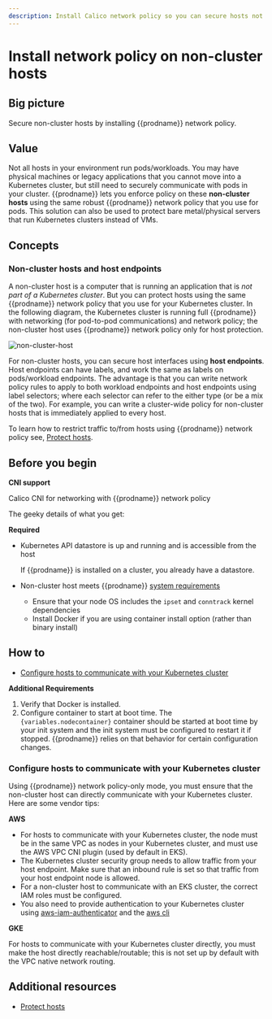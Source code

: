 ```yaml
---
description: Install Calico network policy so you can secure hosts not in a cluster.
---
```


# Install network policy on non-cluster hosts




## Big picture

Secure non-cluster hosts by installing {{prodname}} network policy.

## Value

Not all hosts in your environment run pods/workloads. You may have physical machines or legacy applications that you cannot move into a Kubernetes cluster, but still need to securely communicate with pods in your cluster. {{prodname}} lets you enforce policy on these **non-cluster hosts** using the same robust {{prodname}} network policy that you use for pods. This solution can also be used to protect bare metal/physical servers that run Kubernetes clusters instead of VMs.

## Concepts

### Non-cluster hosts and host endpoints

A non-cluster host is a computer that is running an application that is _not part of a Kubernetes cluster_. But you can protect hosts using the same {{prodname}} network policy that you use for your Kubernetes cluster. In the following diagram, the Kubernetes cluster is running full {{prodname}} with networking (for pod-to-pod communications) and network policy; the non-cluster host uses {{prodname}} network policy only for host protection.

![non-cluster-host](/img/calico-enterprise/non-cluster-host.png)

For non-cluster hosts, you can secure host interfaces using **host endpoints**. Host endpoints can have labels, and work the same as labels on pods/workload endpoints. The advantage is that you can write network policy rules to apply to both workload endpoints and host endpoints using label selectors; where each selector can refer to the either type (or be a mix of the two). For example, you can write a cluster-wide policy for non-cluster hosts that is immediately applied to every host.

To learn how to restrict traffic to/from hosts using {{prodname}} network policy see, [Protect hosts](../../network-policy/hosts/protect-hosts.mdx).

## Before you begin

**CNI support**

Calico CNI for networking with {{prodname}} network policy

The geeky details of what you get:

<GeekDetails
  prodname='{{prodname}}'
  details='Policy:Calico,IPAM:Calico,CNI:Calico,Overlay:IPIP,Routing:BGP,Datastore:Kubernetes'
/>

**Required**

- Kubernetes API datastore is up and running and is accessible from the host

  If {{prodname}} is installed on a cluster, you already have a datastore.

- Non-cluster host meets {{prodname}} [system requirements](requirements.mdx)
  - Ensure that your node OS includes the `ipset` and `conntrack` kernel dependencies
  - Install Docker if you are using container install option (rather than binary install)

## How to

- [Configure hosts to communicate with your Kubernetes cluster](#configure-hosts-to-communicate-with-your-kubernetes-cluster)

<Tabs>
<TabItem label="Binary install" value="Binary install-0">

<NonClusterBinaryInstall />

</TabItem>
<TabItem label="Container install" value="Container install-1">

**Additional Requirements**

1. Verify that Docker is installed.
1. Configure container to start at boot time.
   The `{variables.nodecontainer}` container should be started at boot time by your init system and the init system must be configured to restart it if stopped. {{prodname}} relies on that behavior for certain configuration changes.

<DockerContainerService />

</TabItem>
  </Tabs>

### Configure hosts to communicate with your Kubernetes cluster

Using {{prodname}} network policy-only mode, you must ensure that the non-cluster host can directly communicate with your Kubernetes cluster. Here are some vendor tips:

**AWS**

- For hosts to communicate with your Kubernetes cluster, the node must be in the same VPC as nodes in your Kubernetes cluster, and must use the AWS VPC CNI plugin (used by default in EKS).
- The Kubernetes cluster security group needs to allow traffic from your host endpoint. Make sure that an inbound rule is set so that traffic from your host endpoint node is allowed.
- For a non-cluster host to communicate with an EKS cluster, the correct IAM roles must be configured.
- You also need to provide authentication to your Kubernetes cluster using [aws-iam-authenticator](https://docs.aws.amazon.com/eks/latest/userguide/install-aws-iam-authenticator.html) and the [aws cli](https://docs.aws.amazon.com/cli/latest/userguide/cli-chap-install.html)

**GKE**

For hosts to communicate with your Kubernetes cluster directly, you must make the host directly reachable/routable; this is not set up by default with the VPC native network routing.

## Additional resources

- [Protect hosts](../../network-policy/hosts/protect-hosts.mdx)
